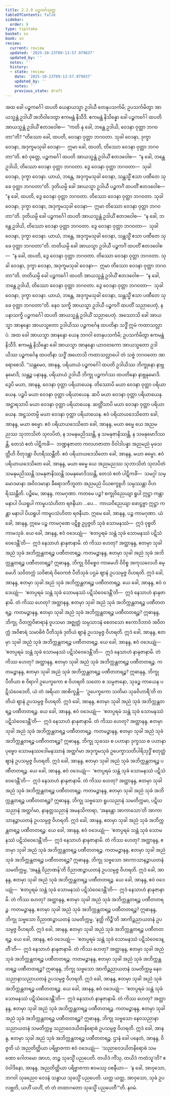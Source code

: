 ```yaml
---
title: 2.2.9 ပဉ္စကင်္ဂသုတ္တ
tableOfContents: false
sidebar:
  order: 9
type: tipitaka
basket: su
book: sn
review:
  current: review
  updated: '2025-10-23T09:13:57.979837'
  updated_by: ''
  notes: ''
  history:
  - state: review
    date: '2025-10-23T09:13:57.979837'
    updated_by: ''
    notes: ''
    previous_state: draft
---
```



<ReviewStatus review={frontmatter.review} showDetails={true} />

<HypothesisAnnotation frontmatter={frontmatter} />

<DynamicBreadcrumb />

<Division number="267" book="sn" e="ch" v="18" p="319">

<Paragraph number="1173" book="sn">
အထ ခေါ ပဉ္စကင်္ဂေါ ထပတိ ယေနာယသ္မာ ဥဒါယီ တေနုပသင်္ကမိ; ဥပသင်္ကမိတွာ အာယသ္မန္တံ ဥဒါယိံ အဘိဝါဒေတွာ ဧကမန္တံ နိသီဒိ. ဧကမန္တံ နိသိန္နော ခေါ ပဉ္စကင်္ဂေါ ထပတိ အာယသ္မန္တံ ဥဒါယိံ ဧတဒဝေါစ—  “ကတိ နု ခေါ, ဘန္တေ ဥဒါယိ, ဝေဒနာ ဝုတ္တာ ဘဂဝတာ”တိ? “တိဿော ခေါ, ထပတိ, ဝေဒနာ ဝုတ္တာ ဘဂဝတာ. သုခါ ဝေဒနာ, ဒုက္ခာ ဝေဒနာ, အဒုက္ခမသုခါ ဝေဒနာ—  ဣမာ ခေါ, ထပတိ, တိဿော ဝေဒနာ ဝုတ္တာ ဘဂဝတာ”တိ. ဧဝံ ဝုတ္တေ, ပဉ္စကင်္ဂေါ ထပတိ အာယသ္မန္တံ ဥဒါယိံ ဧတဒဝေါစ—  “န ခေါ, ဘန္တေ ဥဒါယိ, တိဿော ဝေဒနာ ဝုတ္တာ ဘဂဝတာ. ဒွေ ဝေဒနာ ဝုတ္တာ ဘဂဝတာ—  သုခါ ဝေဒနာ, ဒုက္ခာ ဝေဒနာ. ယာယံ, ဘန္တေ, အဒုက္ခမသုခါ ဝေဒနာ, သန္တသ္မိံ ဧသာ ပဏီတေ သုခေ ဝုတ္တာ ဘဂဝတာ”တိ.
</Paragraph>

<Paragraph number="1174" book="sn">
ဒုတိယမ္ပိ ခေါ အာယသ္မာ ဥဒါယီ ပဉ္စကင်္ဂံ ထပတိံ ဧတဒဝေါစ—  “န ခေါ, ထပတိ, ဒွေ ဝေဒနာ ဝုတ္တာ ဘဂဝတာ. တိဿော ဝေဒနာ ဝုတ္တာ ဘဂဝတာ. သုခါ ဝေဒနာ, ဒုက္ခာ ဝေဒနာ, အဒုက္ခမသုခါ ဝေဒနာ—  ဣမာ တိဿော ဝေဒနာ ဝုတ္တာ ဘဂဝတာ”တိ. ဒုတိယမ္ပိ ခေါ ပဉ္စကင်္ဂေါ ထပတိ အာယသ္မန္တံ ဥဒါယိံ ဧတဒဝေါစ—  “န ခေါ, ဘန္တေ ဥဒါယိ, တိဿော ဝေဒနာ ဝုတ္တာ ဘဂဝတာ. ဒွေ ဝေဒနာ ဝုတ္တာ ဘဂဝတာ—  သုခါ ဝေဒနာ, ဒုက္ခာ ဝေဒနာ. ယာယံ, ဘန္တေ, အဒုက္ခမသုခါ ဝေဒနာ, သန္တသ္မိံ ဧသာ ပဏီတေ သုခေ ဝုတ္တာ ဘဂဝတာ”တိ.
</Paragraph>

<Paragraph number="1175" book="sn">
တတိယမ္ပိ ခေါ အာယသ္မာ ဥဒါယီ ပဉ္စကင်္ဂံ ထပတိံ ဧတဒဝေါစ—  “န ခေါ, ထပတိ, ဒွေ ဝေဒနာ ဝုတ္တာ ဘဂဝတာ. တိဿော ဝေဒနာ ဝုတ္တာ ဘဂဝတာ. သုခါ ဝေဒနာ, ဒုက္ခာ ဝေဒနာ, အဒုက္ခမသုခါ ဝေဒနာ—  ဣမာ တိဿော ဝေဒနာ ဝုတ္တာ ဘဂဝတာ”တိ. တတိယမ္ပိ ခေါ ပဉ္စကင်္ဂေါ ထပတိ အာယသ္မန္တံ ဥဒါယိံ ဧတဒဝေါစ—  “န ခေါ, ဘန္တေ ဥဒါယိ, တိဿော ဝေဒနာ ဝုတ္တာ ဘဂဝတာ. ဒွေ ဝေဒနာ ဝုတ္တာ ဘဂဝတာ—  သုခါ ဝေဒနာ, ဒုက္ခာ ဝေဒနာ. ယာယံ, ဘန္တေ, အဒုက္ခမသုခါ ဝေဒနာ, သန္တသ္မိံ ဧသာ ပဏီတေ သုခေ ဝုတ္တာ ဘဂဝတာ”တိ. နေဝ သက္ခိ အာယသ္မာ ဥဒါယီ ပဉ္စကင်္ဂံ ထပတိံ သညာပေတုံ, န ပနာသက္ခိ ပဉ္စကင်္ဂေါ ထပတိ အာယသ္မန္တံ ဥဒါယိံ သညာပေတုံ. အဿောသိ ခေါ အာယသ္မာ အာနန္ဒော အာယသ္မတော ဥဒါယိဿ ပဉ္စကင်္ဂေန ထပတိနာ သဒ္ဓိံ ဣမံ ကထာသလ္လာပံ.
</Paragraph>

<Paragraph number="1176" book="sn">
အထ ခေါ အာယသ္မာ အာနန္ဒော ယေန ဘဂဝါ တေနုပသင်္ကမိ; ဥပသင်္ကမိတွာ ဧကမန္တံ နိသီဒိ. ဧကမန္တံ နိသိန္နော ခေါ အာယသ္မာ အာနန္ဒော ယာဝတကော အာယသ္မတော ဥဒါယိဿ ပဉ္စကင်္ဂေန ထပတိနာ သဒ္ဓိံ အဟောသိ ကထာသလ္လာပေါ တံ သဗ္ဗံ ဘဂဝတော အာရောစေသိ.
</Paragraph>

<Paragraph number="1177" book="sn">
“သန္တမေဝ, အာနန္ဒ, ပရိယာယံ ပဉ္စကင်္ဂေါ ထပတိ ဥဒါယိဿ ဘိက္ခုနော နာဗ္ဘနုမောဒိ; သန္တဉ္စ ပနာနန္ဒ, ပရိယာယံ ဥဒါယီ ဘိက္ခု ပဉ္စကင်္ဂဿ ထပတိနော နာဗ္ဘနုမောဒိ. ဒွေပိ မယာ, အာနန္ဒ, ဝေဒနာ ဝုတ္တာ ပရိယာယေန. တိဿောပိ မယာ ဝေဒနာ ဝုတ္တာ ပရိယာယေန. ပဉ္စပိ မယာ ဝေဒနာ ဝုတ္တာ ပရိယာယေန. ဆပိ မယာ ဝေဒနာ ဝုတ္တာ ပရိယာယေန. အဋ္ဌာရသာပိ မယာ ဝေဒနာ ဝုတ္တာ ပရိယာယေန. ဆတ္တိံသာပိ မယာ ဝေဒနာ ဝုတ္တာ ပရိယာယေန. အဋ္ဌသတမ္ပိ မယာ ဝေဒနာ ဝုတ္တာ ပရိယာယေန. ဧဝံ ပရိယာယဒေသိတော ခေါ, အာနန္ဒ, မယာ ဓမ္မော. ဧဝံ ပရိယာယဒေသိတေ ခေါ, အာနန္ဒ, မယာ ဓမ္မေ ယေ အညမညဿ သုဘာသိတံ သုလပိတံ, န သမနုမညိဿန္တိ, န သမနုဇာနိဿန္တိ, န သမနုမောဒိဿန္တိ, တေသံ ဧတံ ပါဋိကင်္ခံ—  ဘဏ္ဍနဇာတာ ကလဟဇာတာ ဝိဝါဒါပန္နာ အညမညံ မုခသတ္တီဟိ ဝိတုဒန္တာ ဝိဟရိဿန္တီတိ. ဧဝံ ပရိယာယဒေသိတော ခေါ, အာနန္ဒ, မယာ ဓမ္မော. ဧဝံ ပရိယာယဒေသိတေ ခေါ, အာနန္ဒ, မယာ ဓမ္မေ ယေ အညမညဿ သုဘာသိတံ သုလပိတံ သမနုမညိဿန္တိ သမနုဇာနိဿန္တိ သမနုမောဒိဿန္တိ, တေသံ ဧတံ ပါဋိကင်္ခံ—  သမဂ္ဂါ သမ္မောဒမာနာ အဝိဝဒမာနာ ခီရောဒကီဘူတာ အညမညံ ပိယစက္ခူဟိ သမ္ပဿန္တာ ဝိဟရိဿန္တီတိ.
</Paragraph>

<Paragraph number="1178" book="sn">
ပဉ္စိမေ, အာနန္ဒ, ကာမဂုဏာ. ကတမေ ပဉ္စ? စက္ခုဝိညေယျာ ရူပါ ဣဋ္ဌာ ကန္တာ မနာပါ ပိယရူပါ ကာမူပသံဟိတာ ရဇနီယာ …ပေ…  ကာယဝိညေယျာ ဖောဋ္ဌဗ္ဗာ ဣဋ္ဌာ ကန္တာ မနာပါ ပိယရူပါ ကာမူပသံဟိတာ ရဇနီယာ. ဣမေ ခေါ, အာနန္ဒ, ပဉ္စ ကာမဂုဏာ. ယံ ခေါ, အာနန္ဒ, ဣမေ ပဉ္စ ကာမဂုဏေ ပဋိစ္စ ဥပ္ပဇ္ဇတိ သုခံ သောမနဿံ—  ဣဒံ ဝုစ္စတိ ကာမသုခံ. ယေ ခေါ, အာနန္ဒ, ဧဝံ ဝဒေယျုံ—  ‘ဧတပ္ပရမံ သန္တံ သုခံ သောမနဿံ ပဋိသံဝေဒေန္တီ’တိ—  ဣဒံ နေသာဟံ နာနုဇာနာမိ. တံ ကိဿ ဟေတု? အတ္ထာနန္ဒ, ဧတမှာ သုခါ အညံ သုခံ အဘိက္ကန္တတရဉ္စ ပဏီတတရဉ္စ.
</Paragraph>

<Paragraph number="1179" book="sn">
ကတမဉ္စာနန္ဒ, ဧတမှာ သုခါ အညံ သုခံ အဘိက္ကန္တတရဉ္စ ပဏီတတရဉ္စ? ဣဓာနန္ဒ, ဘိက္ခု ဝိဝိစ္စေဝ ကာမေဟိ ဝိဝိစ္စ အကုသလေဟိ ဓမ္မေဟိ သဝိတက္ကံ သဝိစာရံ ဝိဝေကဇံ ပီတိသုခံ ပဌမံ ဈာနံ ဥပသမ္ပဇ္ဇ ဝိဟရတိ. ဣဒံ ခေါ, အာနန္ဒ, ဧတမှာ သုခါ အညံ သုခံ အဘိက္ကန္တတရဉ္စ ပဏီတတရဉ္စ. ယေ ခေါ, အာနန္ဒ, ဧဝံ ဝဒေယျုံ—  ‘ဧတပ္ပရမံ သန္တံ သုခံ သောမနဿံ ပဋိသံဝေဒေန္တီ’တိ—  ဣဒံ နေသာဟံ နာနုဇာနာမိ. တံ ကိဿ ဟေတု? အတ္ထာနန္ဒ, ဧတမှာ သုခါ အညံ သုခံ အဘိက္ကန္တတရဉ္စ ပဏီတတရဉ္စ.
</Paragraph>

<Paragraph number="1180" book="sn">
ကတမဉ္စာနန္ဒ, ဧတမှာ သုခါ အညံ သုခံ အဘိက္ကန္တတရဉ္စ ပဏီတတရဉ္စ? ဣဓာနန္ဒ, ဘိက္ခု, ဝိတက္ကဝိစာရာနံ ဝူပသမာ အဇ္ဈတ္တံ သမ္ပသာဒနံ စေတသော ဧကောဒိဘာဝံ အဝိတက္ကံ အဝိစာရံ သမာဓိဇံ ပီတိသုခံ ဒုတိယံ ဈာနံ ဥပသမ္ပဇ္ဇ ဝိဟရတိ. ဣဒံ ခေါ, အာနန္ဒ, ဧတမှာ သုခါ အညံ သုခံ အဘိက္ကန္တတရဉ္စ ပဏီတတရဉ္စ. ယေ ခေါ, အာနန္ဒ, ဧဝံ ဝဒေယျုံ—  ‘ဧတပ္ပရမံ သန္တံ သုခံ သောမနဿံ ပဋိသံဝေဒေန္တီ’တိ—  ဣဒံ နေသာဟံ နာနုဇာနာမိ. တံ ကိဿ ဟေတု? အတ္ထာနန္ဒ, ဧတမှာ သုခါ အညံ သုခံ အဘိက္ကန္တတရဉ္စ ပဏီတတရဉ္စ.
</Paragraph>

<Paragraph number="1181" book="sn">
ကတမဉ္စာနန္ဒ, ဧတမှာ သုခါ အညံ သုခံ အဘိက္ကန္တတရဉ္စ ပဏီတတရဉ္စ? ဣဓာနန္ဒ, ဘိက္ခု ပီတိယာ စ ဝိရာဂါ ဥပေက္ခကော စ ဝိဟရတိ သတော စ သမ္ပဇာနော, သုခဉ္စ ကာယေန ပဋိသံဝေဒေတိ, ယံ တံ အရိယာ အာစိက္ခန္တိ—  ‘ဥပေက္ခကော သတိမာ သုခဝိဟာရီ’တိ တတိယံ ဈာနံ ဥပသမ္ပဇ္ဇ ဝိဟရတိ. ဣဒံ ခေါ, အာနန္ဒ, ဧတမှာ သုခါ အညံ သုခံ အဘိက္ကန္တတရဉ္စ ပဏီတတရဉ္စ. ယေ ခေါ, အာနန္ဒ, ဧဝံ ဝဒေယျုံ—  ‘ဧတပ္ပရမံ သန္တံ သုခံ သောမနဿံ ပဋိသံဝေဒေန္တီ’တိ—  ဣဒံ နေသာဟံ နာနုဇာနာမိ. တံ ကိဿ ဟေတု? အတ္ထာနန္ဒ, ဧတမှာ သုခါ အညံ သုခံ အဘိက္ကန္တတရဉ္စ ပဏီတတရဉ္စ.
</Paragraph>

<Paragraph number="1182" book="sn">
ကတမဉ္စာနန္ဒ, ဧတမှာ သုခါ အညံ သုခံ အဘိက္ကန္တတရဉ္စ ပဏီတတရဉ္စ? ဣဓာနန္ဒ, ဘိက္ခု သုခဿ စ ပဟာနာ ဒုက္ခဿ စ ပဟာနာ ပုဗ္ဗေဝ သောမနဿဒေါမနဿာနံ အတ္ထင်္ဂမာ အဒုက္ခမသုခံ ဥပေက္ခာသတိပါရိသုဒ္ဓိံ စတုတ္ထံ ဈာနံ ဥပသမ္ပဇ္ဇ ဝိဟရတိ. ဣဒံ ခေါ, အာနန္ဒ, ဧတမှာ သုခါ အညံ သုခံ အဘိက္ကန္တတရဉ္စ ပဏီတတရဉ္စ. ယေ ခေါ, အာနန္ဒ, ဧဝံ ဝဒေယျုံ—  ‘ဧတပ္ပရမံ သန္တံ သုခံ သောမနဿံ ပဋိသံဝေဒေန္တီ’တိ—  ဣဒံ နေသာဟံ နာနုဇာနာမိ. တံ ကိဿ ဟေတု? အတ္ထာနန္ဒ, ဧတမှာ သုခါ အညံ သုခံ အဘိက္ကန္တတရဉ္စ ပဏီတတရဉ္စ.
</Paragraph>

<Paragraph number="1183" book="sn">
ကတမဉ္စာနန္ဒ, ဧတမှာ သုခါ အညံ သုခံ အဘိက္ကန္တတရဉ္စ ပဏီတတရဉ္စ? ဣဓာနန္ဒ, ဘိက္ခု သဗ္ဗသော ရူပသညာနံ သမတိက္ကမာ, ပဋိဃသညာနံ အတ္ထင်္ဂမာ, နာနတ္တသညာနံ အမနသိကာရာ, ‘အနန္တော အာကာသော’တိ အာကာသာနဉ္စာယတနံ ဥပသမ္ပဇ္ဇ ဝိဟရတိ. ဣဒံ ခေါ, အာနန္ဒ, ဧတမှာ သုခါ အညံ သုခံ အဘိက္ကန္တတရဉ္စ ပဏီတတရဉ္စ. ယေ ခေါ, အာနန္ဒ, ဧဝံ ဝဒေယျုံ—  ‘ဧတပ္ပရမံ သန္တံ သုခံ သောမနဿံ ပဋိသံဝေဒေန္တီ’တိ—  ဣဒံ နေသာဟံ နာနုဇာနာမိ. တံ ကိဿ ဟေတု? အတ္ထာနန္ဒ, ဧတမှာ သုခါ အညံ သုခံ အဘိက္ကန္တတရဉ္စ ပဏီတတရဉ္စ.
</Paragraph>

<Paragraph number="1184" book="sn">
ကတမဉ္စာနန္ဒ, ဧတမှာ သုခါ အညံ သုခံ အဘိက္ကန္တတရဉ္စ ပဏီတတရဉ္စ? ဣဓာနန္ဒ, ဘိက္ခု သဗ္ဗသော အာကာသာနဉ္စာယတနံ သမတိက္ကမ္မ, ‘အနန္တံ ဝိညာဏန်’တိ ဝိညာဏဉ္စာယတနံ ဥပသမ္ပဇ္ဇ ဝိဟရတိ. ဣဒံ ခေါ, အာနန္ဒ, ဧတမှာ သုခါ အညံ သုခံ အဘိက္ကန္တတရဉ္စ ပဏီတတရဉ္စ. ယေ ခေါ, အာနန္ဒ, ဧဝံ ဝဒေယျုံ—  ‘ဧတပ္ပရမံ သန္တံ သုခံ သောမနဿံ ပဋိသံဝေဒေန္တီ’တိ—  ဣဒံ နေသာဟံ နာနုဇာနာမိ. တံ ကိဿ ဟေတု? အတ္ထာနန္ဒ, ဧတမှာ သုခါ အညံ သုခံ အဘိက္ကန္တတရဉ္စ ပဏီတတရဉ္စ.
</Paragraph>

<Paragraph number="1185" book="sn">
ကတမဉ္စာနန္ဒ, ဧတမှာ သုခါ အညံ သုခံ အဘိက္ကန္တတရဉ္စ ပဏီတတရဉ္စ? ဣဓာနန္ဒ, ဘိက္ခု သဗ္ဗသော ဝိညာဏဉ္စာယတနံ သမတိက္ကမ္မ, ‘နတ္ထိ ကိဉ္စီ’တိ အာကိဉ္စညာယတနံ ဥပသမ္ပဇ္ဇ ဝိဟရတိ. ဣဒံ ခေါ, အာနန္ဒ, ဧတမှာ သုခါ အညံ သုခံ အဘိက္ကန္တတရဉ္စ ပဏီတတရဉ္စ. ယေ ခေါ, အာနန္ဒ, ဧဝံ ဝဒေယျုံ—  ‘ဧတပ္ပရမံ သန္တံ သုခံ သောမနဿံ ပဋိသံဝေဒေန္တီ’တိ—  ဣဒံ နေသာဟံ နာနုဇာနာမိ. တံ ကိဿ ဟေတု? အတ္ထာနန္ဒ, ဧတမှာ သုခါ အညံ သုခံ အဘိက္ကန္တတရဉ္စ ပဏီတတရဉ္စ.
</Paragraph>

<Paragraph number="1186" book="sn">
ကတမဉ္စာနန္ဒ, ဧတမှာ သုခါ အညံ သုခံ အဘိက္ကန္တတရဉ္စ ပဏီတတရဉ္စ? ဣဓာနန္ဒ, ဘိက္ခု သဗ္ဗသော အာကိဉ္စညာယတနံ သမတိက္ကမ္မ နေဝသညာနာသညာယတနံ ဥပသမ္ပဇ္ဇ ဝိဟရတိ. ဣဒံ ခေါ, အာနန္ဒ, ဧတမှာ သုခါ အညံ သုခံ အဘိက္ကန္တတရဉ္စ ပဏီတတရဉ္စ. ယေ ခေါ, အာနန္ဒ, ဧဝံ ဝဒေယျုံ—  ‘ဧတပ္ပရမံ သန္တံ သုခံ သောမနဿံ ပဋိသံဝေဒေန္တီ’တိ—  ဣဒံ နေသာဟံ နာနုဇာနာမိ. တံ ကိဿ ဟေတု? အတ္ထာနန္ဒ, ဧတမှာ သုခါ အညံ သုခံ အဘိက္ကန္တတရဉ္စ ပဏီတတရဉ္စ.
</Paragraph>

<Paragraph number="1187" book="sn">
ကတမဉ္စာနန္ဒ, ဧတမှာ သုခါ အညံ သုခံ အဘိက္ကန္တတရဉ္စ ပဏီတတရဉ္စ? ဣဓာနန္ဒ, ဘိက္ခု သဗ္ဗသော နေဝသညာနာသညာယတနံ သမတိက္ကမ္မ သညာဝေဒယိတနိရောဓံ ဥပသမ္ပဇ္ဇ ဝိဟရတိ. ဣဒံ ခေါ, အာနန္ဒ, ဧတမှာ သုခါ အညံ သုခံ အဘိက္ကန္တတရဉ္စ ပဏီတတရဉ္စ.
</Paragraph>

<Paragraph number="1188" book="sn">
ဌာနံ ခေါ ပနေတံ, အာနန္ဒ, ဝိဇ္ဇတိ ယံ အညတိတ္ထိယာ ပရိဗ္ဗာဇကာ ဧဝံ ဝဒေယျုံ—  ‘သညာဝေဒယိတနိရောဓံ သမဏော ဂေါတမော အာဟ, တဉ္စ သုခသ္မိံ ပညပေတိ. တယိဒံ ကိံသု, တယိဒံ ကထံသူ’တိ? ဧဝံဝါဒိနော, အာနန္ဒ, အညတိတ္ထိယာ ပရိဗ္ဗာဇကာ ဧဝမဿု ဝစနီယာ—  ‘န ခေါ, အာဝုသော, ဘဂဝါ သုခညေဝ ဝေဒနံ သန္ဓာယ သုခသ္မိံ ပညပေတိ. ယတ္ထ ယတ္ထ, အာဝုသော, သုခံ ဥပလဗ္ဘတိ, ယဟိံ ယဟိံ, တံ တံ တထာဂတော သုခသ္မိံ ပညပေတီ’”တိ.

</Paragraph>
</Division>

<Paragraph number="1189" type="center" book="sn">
နဝမံ.
</Paragraph>